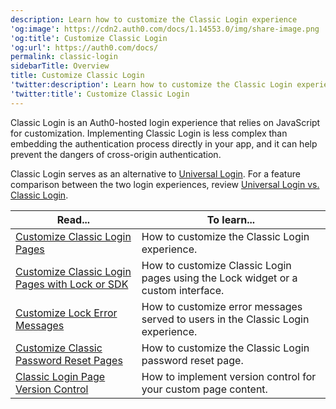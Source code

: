 ```yaml
---
description: Learn how to customize the Classic Login experience
'og:image': https://cdn2.auth0.com/docs/1.14553.0/img/share-image.png
'og:title': Customize Classic Login
'og:url': https://auth0.com/docs/
permalink: classic-login
sidebarTitle: Overview
title: Customize Classic Login
'twitter:description': Learn how to customize the Classic Login experience
'twitter:title': Customize Classic Login
---
```

Classic Login is an Auth0-hosted login experience that relies on JavaScript for customization. Implementing Classic Login is less complex than embedding the authentication process directly in your app, and it can help prevent the dangers of cross-origin authentication.

Classic Login serves as an alternative to [Universal Login](/authenticate/login/auth0-universal-login/universal-login-vs-classic-login/universal-experience). For a feature comparison between the two login experiences, review [Universal Login vs. Classic Login](/authenticate/login/auth0-universal-login/universal-login-vs-classic-login).

<table class="table"><thead>
<tr>
<th><strong>Read...</strong></th>
<th><strong>To learn...</strong></th>
</tr>
</thead>
<tbody>
<tr>
<td><a href="/customize/login-pages/classic-login/customization-classic">Customize Classic Login Pages</a></td>
<td>How to customize the Classic Login experience.</td>
</tr>
<tr>
<td><a href="/customize/login-pages/classic-login/customize-with-lock-sdk">Customize Classic Login Pages with Lock or SDK</a></td>
<td>How to customize Classic Login pages using the Lock widget or a custom interface.</td>
</tr>
<tr>
<td><a href="/customize/login-pages/classic-login/customize-lock-error-messages">Customize Lock Error Messages</a></td>
<td>How to customize error messages served to users in the Classic Login experience.</td>
</tr>
<tr>
<td><a href="/customize/login-pages/classic-login/customize-password-reset-page">Customize Classic Password Reset Pages</a></td>
<td>How to customize the Classic Login password reset page.</td>
</tr>
<tr>
<td><a href="/customize/login-pages/classic-login/version-control">Classic Login Page Version Control</a></td>
<td>How to implement version control for your custom page content.</td>
</tr>
</tbody>
</table>